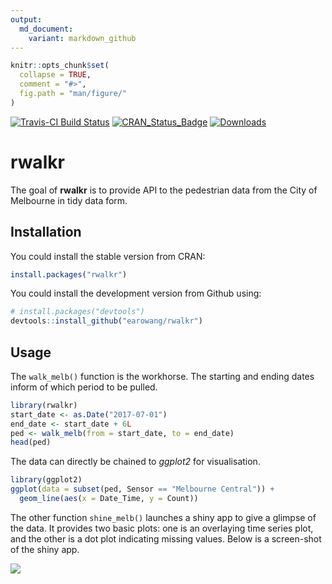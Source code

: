 ```yaml
---
output:
  md_document:
    variant: markdown_github
---
```


<!-- README.md is generated from README.Rmd. Please edit that file -->

```r
knitr::opts_chunk$set(
  collapse = TRUE,
  comment = "#>",
  fig.path = "man/figure/"
)
```

[![Travis-CI Build Status](https://travis-ci.org/earowang/rwalkr.svg?branch=master)](https://travis-ci.org/earowang/rwalkr)
[![CRAN_Status_Badge](http://www.r-pkg.org/badges/version/rwalkr)](https://cran.r-project.org/package=rwalkr)
[![Downloads](http://cranlogs.r-pkg.org/badges/rwalkr?color=brightgreen)](https://cran.r-project.org/package=rwalkr)

# rwalkr

The goal of **rwalkr** is to provide API to the pedestrian data from the City of Melbourne in tidy data form.

## Installation

You could install the stable version from CRAN:

```r
install.packages("rwalkr")
```

You could install the development version from Github using:

```r
# install.packages("devtools")
devtools::install_github("earowang/rwalkr")
```

## Usage

The `walk_melb()` function is the workhorse. The starting and ending dates inform of which period to be pulled.

```r
library(rwalkr)
start_date <- as.Date("2017-07-01")
end_date <- start_date + 6L
ped <- walk_melb(from = start_date, to = end_date)
head(ped)
```

The data can directly be chained to *ggplot2* for visualisation.

```r
library(ggplot2)
ggplot(data = subset(ped, Sensor == "Melbourne Central")) +
  geom_line(aes(x = Date_Time, y = Count))
```

The other function `shine_melb()` launches a shiny app to give a glimpse of the data. It provides two basic plots: one is an overlaying time series plot, and the other is a dot plot indicating missing values. Below is a screen-shot of the shiny app.

![](man/figure/shiny.png)
